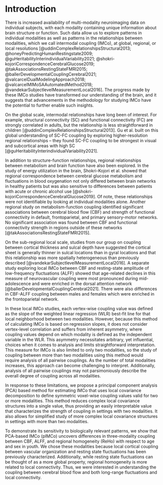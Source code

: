 # Introduction

  There is increased availability of multi-modality neuroimaging data on individual subjects, with each modality containing unique information about brain structure or function. Such data allow us to explore patterns in individual modalities as well as patterns in the relationships between modalities, which we call intermodal coupling (IMCo), at global, regional, or local resolutions [@uddinComplexRelationshipsStructural2013; @honeyPredictingHumanRestingstate2009; @guHeritabilityInterindividualVariability2021; @shokri-kojoriCorrespondenceCerebralGlucose2019; @takAssociationsRestingStateFMRI2015; @ballerDevelopmentalCouplingCerebral2021; @valcarcelDualModelingApproach2018; @valcarcelMIMoSAAutomatedMethod2018; @vandekarSubjectlevelMeasurementLocal2016]. The progress made by these IMCo studies have transformed our understanding of the brain, and it suggests that advancements in the methodology for studying IMCo have the potential to further enable such insights.
  
  On the global scale, intermodal relationships have long been of interest. For example, structural connectivity (SC) and functional connectivity (FC) are strongly correlated in adults, but the relationship is less straightforward in children [@uddinComplexRelationshipsStructural2013]. Gu et al. built on this global understanding of SC-FC coupling by exploring higher-resolution regional relationships -- they found SC-FC coupling to be strongest in visual and subcortical areas with high SC [@guHeritabilityInterindividualVariability2021]. 
  
  In addition to structure-function relationships, regional relationships between metabolism and brain function have also been explored. In the study of energy utilization in the brain, Shokri-Kojori et al. showed that regional correspondence between cerebral glucose metabolism and fluctuations in blood oxygenation not only differed between brain networks in healthy patients but was also sensitive to differences between patients with acute or chronic alcohol use [@shokri-kojoriCorrespondenceCerebralGlucose2019]. Of note, these relationships were not identifiable by looking at individual modalities alone. Another regional study on metabolism-function coupling identified significant associations between cerebral blood flow (CBF) and strength of functional connectivity in default, frontoparietal, and primary sensory-motor networks. No significant association was found between CBF and functional connectivity strength in regions outside of these networks [@takAssociationsRestingStateFMRI2015].
  
  On the sub-regional local scale, studies from our group on coupling between cortical thickness and sulcal depth have suggested the cortical sheet is generally thinner in sulcal locations than in gyral locations and that this relationship was more spatially heterogeneous than previously described [@vandekarSubjectlevelMeasurementLocal2016]. A separate study exploring local IMCo between CBF and resting-state amplitude of low-frequency fluctuations (ALFF) showed that age-related declines in this measure of neurovascular coupling were most pronounced during mid-adolescence and were enriched in the dorsal attention network [@ballerDevelopmentalCouplingCerebral2021]. There were also differences in CBF-ALFF coupling between males and females which were enriched in the frontoparietal network.
  
  In these local IMCo studies, each vertex-wise coupling value was defined as the slope of the weighted linear regression (WLR) best-fit line for that local neighborhood between two modalities. However, because this method of calculating IMCo is based on regression slopes, it does not consider vertex-level correlation and suffers from inherent asymmetry, where coupling values depend on which modality is defined as the independent variable in the WLR. This asymmetry necessitates arbitrary, yet influential, choices when it comes to analysis and limits straightforward interpretation. This measure for IMCo is also limited to only two modalities, so the study of coupling between more than two modalities using this method would require analysis of all pairwise couplings. As the number of total modalities increases, this approach can become challenging to interpret. Additionally, analysis of all pairwise couplings may not parsimoniously describe the overall degree of coupling across all modalities.
  
  In response to these limitations, we propose a principal component analysis (PCA) based method for estimating IMCo that uses local covariance decomposition to define symmetric voxel-wise coupling values valid for two or more modalities. This method reduces complex local covariance structures into a single value, thus providing an easily interpretable value that characterizes the strength of coupling in settings with two modalities. It also allows for simplified study of more complex local covariance structures in settings with more than two modalities. 
  
  To demonstrate its sensitivity to biologically relevant patterns, we show that PCA-based IMCo (pIMCo) uncovers differences in three-modality coupling between CBF, ALFF, and regional homogeneity (ReHo) with respect to age and sex in youth. We chose these modalities because local cortical coupling between vascular organization and resting state fluctuations has been previously characterized. Additionally, while resting state fluctuations can be thought of as a more global property, regional homogeneity is more related to local connectivity. Thus, we were interested in understanding the coupling between cerebral blood flow and both long-range fluctuations and local connectivity.
